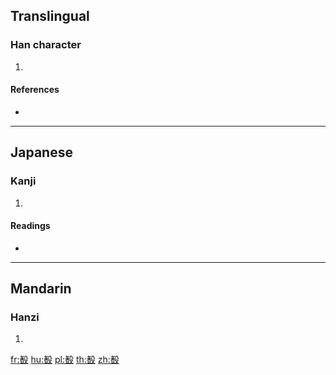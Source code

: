 ==Translingual==

===Han character===
{{Han char|rn=79|rad=殳|as=09|sn=13|four=|canj=JAHNE|ids=⿰者殳}}

# {{defn|Han|sort=殳09}}

====References====
* {{Han ref|kx=0586.080|dkj=16650|dj=0978.140|hdz=32161.030|uh=6BBE|ud=27582}}

----

==Japanese==

===Kanji===
{{ja-kanji|grade=|rs=殳09}}

# {{defn|lang=ja|sort=殳09}}

====Readings====
* {{ja-readings|on=[[しゅん]] (shun)|kun=[[きずく]] (kizuku)}}

----

==Mandarin==

===Hanzi===
{{cmn-hanzi|pin=[[xùn]] ([[xun4]])|wg=hsün<sup>4</sup>}}

# {{defn|lang=cmn|sort=殳09}}

[[fr:殾]]
[[hu:殾]]
[[pl:殾]]
[[th:殾]]
[[zh:殾]]